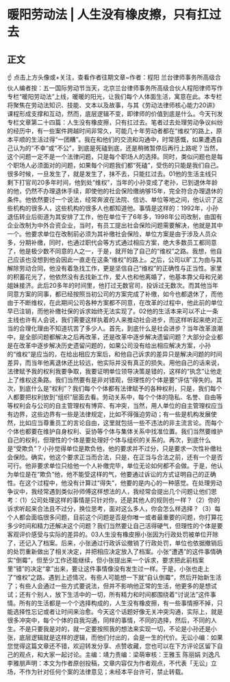 # 暖阳劳动法 | 人生没有橡皮擦，只有扛过去
## 正文
☝ 点击上方头像或+关注，查看作者往期文章~作者：程阳 兰台律师事务所高级合伙人编者按：五一国际劳动节当天，北京兰台律师事务所高级合伙人程阳律师写作专栏“暖阳劳动法”上线，暖暖的阳光，让我们每个人体面生活，寓意在此。本专栏将聚焦在劳动法知识、技能、文本以及故事，与其《劳动法律师核心能力20讲》课程形成支撑和互动，然而，底层逻辑不变，即律师的价值到底是什么。今天刊发专栏文章第二十四篇：人生没有橡皮擦，只有扛过去。笔者过去处理劳动争议纠纷的经历中，有一些案件跨越时间非常久，可能几十年劳动者都在“维权”的路上，原本平顺的生活过得“一团糟”。我在和他们的交流和沟通中，时常感慨，如果遭遇自己认为的“不幸”或“不公”，到底是死磕到底，还是稍微暂停后再行上路呢？当然，这个问题一定不是一个法律问题，只是每个职场人的选择。同时，类似问题也是每个职场人必须面对的问题，如果每个问题我们都“死磕”，受伤的只能是我们自己。很多时候，一旦发生了，就是发生了，抹不去，只能扛过去。01他的生活主线只剩下打官司20多年时间，他到处“维权”，当年的小孙变成了老孙，已到退休年龄的他，仍然不办理退休手续，即使他的社会保险缴纳够15年，完全符合办理退休的条件。他依然要讨一个说法，经常奔波在法院、信访、单位等地之间，他认识了这些机构的很多人，这些机构的很多人也都知道他。事情是这样的：1992年，小孙退伍转业后街道为其安排了工作，他在单位干了6年多，1998年公司改制，由国有企业改制为中外合资企业，当时，有员工提出社会保险问题需要解决，他就是其中一个。他要求单位在改制前必须为其补缴社会保险，单位方案是由于涉及人员众多，分期补缴，同时，也通过职代会等方式通过相应方案，绝大多数员工都同意了，他是极少数不同意的人之一，于是，就开始了自己的“维权”之路。我想，他自己应该也没想到他会因此一直走在这条“维权”的路上。之后，公司以旷工为由与其解除劳动合同，他没有着急找工作，更是坚信自己“维权”的正确性与正当性。家里的积蓄花光了，他依然没有去找新工作，爱人也和他离婚了，他基本靠父母和兄弟姐妹接济。此后20多年的时间里，他打过无数官司，投诉过无数次。而其他当年同意方案的同事，都已经按照当初公司的方案完成了补缴，如今也都退休了，而他由于不断维权，在此期间公司各种方案都不同意，在改革的过程中，他此前的单位早已注销，而他补缴社保的诉求始终无法实现了。02他的生活本来可以不止一条主线也许有人会说，我们需要这样执着的人来推动社会进步，而这样听起来绝对正当的合理化理由不知道坑苦了多少人。首先，到底什么是社会进步？当年改革浪潮中，是全部问题都解决之后再改革，还是改革中逐步解决遗留问题？大部分企业都是在改革中逐步解决历史遗留问题的，如果公司没有给出相应解决方案，小孙的“维权”是应当的，在给出相应方案后，和他自己诉求的差异只是解决问题的时间差异，而当年他离退休还比较远，他实际并没有真正的损失。用他自己的话来说，法律赋予我的权利我要争取，我要证明单位领导决策是错的，这样的“执念”让他走上了维权这条路。我们当然要有是非对错观，但理性的个体是要“评估”得失的。其次，到底什么是“权利”？我们每个个体都有法律赋予的各种权利，只是，我们每个人都要把权利放到“组织”层面去看。劳动关系中，每个个体的隐私、名誉、自由等等权利会与公司的自主管理权有博弈、有冲突，当然，用人单位的自主管理权应当有边界，这些边界有一些是法律规定，比如不得强迫劳动；有一些是机构发展使然，比如应当尊重员工的言论自由，这里就包括一些不违法的非主流言论。而每个个体也都要在维护自身权利、妥协等个体与集体关系中找准位置。我们当然要维护自己的权利，但理性的个体是要处理好个体与组织的关系的。再次，到底什么是“受欺负”？小孙觉得单位是欺负他，他的要求并不过分，只是要求一次性补缴社会保险。确实，他这个要求正当而合法，只是，在正当与合法之前，还有一个是否可行。他非要求单位只给他一个人补缴完毕，单位无论如何都不会做。于是，他认为单位是在“欺负”他，他不能受这样的气，他要通过诉讼的方式证明自己的正确性。在这个过程中，他没有计算过“得失”，他要的是内心的一种感觉。在处理劳动争议中，我经常遇到类似孙师傅这样想法的人，我经常会提出几个问题让他们思考：（1）公司处理这样的事情是只针对你，还是其他人的规则也一样？（2）你的诉求听起来合法且不过分，换位思考，面对这么多人，你会怎么样选择？（3）每个人都会面临很多问题，目前这个问题是否是你唯一或者最重要的问题，你打算花多少时间和精力还解决这个问题？我们当然要让自己活得硬气，但理性的个体是要客观评价感受与实际的差异的。03人生没有橡皮擦小张因为行政处罚被单位开除了，还记入了档案。后来，小张通过行政诉讼撤销了行政处罚，单位也依据撤销后的处罚重新做出了相关决定，并把相应决定放入了档案。小张“遭遇”的这件事情确实“倒霉”，但至少工作还能继续，但小张提出来一个诉求，要求把此前档案里“错”的决定“拿”出来，要让这件事情像没有发生过一样。于是，小张也走上了“维权”之路。遇到上述情况，有些人可能想一下就“自认倒霉“，然后开始新生活了；有些人会通过一些方式要说法，但并不影响他正常的生活，他更多的是想试试；还有个别人，放下生活中的一切，所有精力和时间都围绕着“讨说法”这件事情。所有的生活都是一个个选择构成的，人生没有橡皮擦，有一些事情擦不掉，只能选择性忘记或者让时间来治愈。今天这个话题好像无关冲突沟通，实际上，就是很多冲突中，每个个体的自我沟通，同样的事情，不同的选择，然后，不同的人生。不是只要我是对的，就一定要按照我的想法来实现一切，不论是小孙还是小张，底层逻辑就是这样的逻辑，而他们付出的，会是一生的代价。无讼小编：如果您觉得这篇文章还不错，欢迎转发分享、点赞收藏，您也可以在下方评论区留下自己的观点，和大家一起讨论。主编：靖力责编：梁萌审核：王雅玉 陈丽娟 刘逸凡 李雅朋声明：本文为作者原创投稿，文章内容仅为作者观点，不代表「无讼」立场，不作为针对任何个案的法律意见；未经本平台许可，禁止转载。